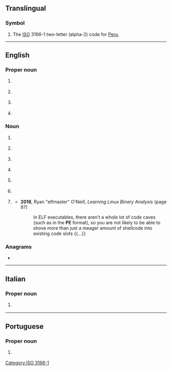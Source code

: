 {{also|Appendix:Variations of "pe"}}
==Translingual==

===Symbol===
{{head|mul|symbol}}

# The [[ISO]] 3166-1 two-letter (alpha-2) code for [[Peru]].

[[Category:ISO 3166-1]]

----

==English==

===Proper noun===
{{en-proper noun}}

# {{lb|en|geography}} {{initialism of|Prince Edward Island|lang=en}} {{gloss|A Canadian province}}
# {{lb|en|software}} {{initialism of|[[portable|Portable]] [[edition|Edition]]|lang=en}} {{gloss|usually used for a software version}}
# {{lb|en|software}} {{initialism of|Windows Preinstallation Environment|Preinstallation Environment|lang=en}}
# {{lb|en|geography}} {{abbreviation of|Pernambuco|lang=en}} {{gloss|This is a state of [[Brazil]]}}

===Noun===
{{en-noun|~}}

# {{lb|en|business}} {{initialism of|[[professional|Professional]] [[engineer|Engineer]]|lang=en}}
# {{lb|en|education}} {{initialism of|physical education|lang=en}}
# {{lb|en|education}} {{initialism of|preliminary examination|Preliminary Examination|lang=en}}
# {{lb|en|electronics}} {{initialism of|protective earthing|lang=en}}
# {{lb|en|organic compounds}} {{initialism of|polyethylene|lang=en}}
# {{lb|en|pathology}} {{initialism of|pulmonary embolism|lang=en}}
# {{lb|en|software}} {{initialism of|portable executable|Portable Executable|lang=en}}
#* '''2016''', Ryan "elfmaster" O'Neill, ''Learning Linux Binary Analysis'' (page 97)
#*: In ELF executables, there aren't a whole lot of code caves (such as in the '''PE''' format), so you are not likely to be able to shove more than just a meager amount of shellcode into existing code slots {{...}}

===Anagrams===
* {{anagrams|en|a=ep|EP|ep|ep.}}

----

==Italian==

===Proper noun===
{{it-proper noun}}

# {{abbreviation of|Pescara|lang=it}} {{gloss|city in Abruzzo}}

----

==Portuguese==

===Proper noun===
{{pt-proper noun|m}}

# {{abbreviation of|Pernambuco|lang=pt}} {{gloss|Brazilian state}}